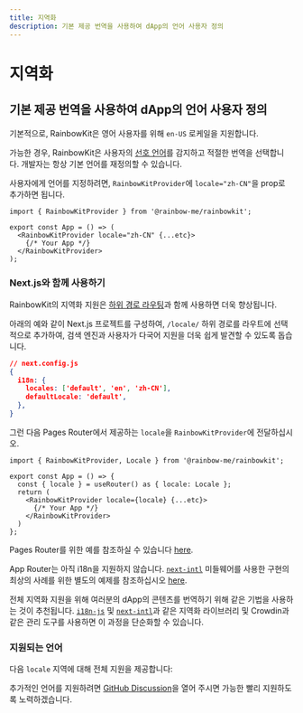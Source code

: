 ```yaml
---
title: 지역화
description: 기본 제공 번역을 사용하여 dApp의 언어 사용자 정의
---
```


# 지역화

## 기본 제공 번역을 사용하여 dApp의 언어 사용자 정의

기본적으로, RainbowKit은 영어 사용자를 위해 `en-US` 로케일을 지원합니다.

가능한 경우, RainbowKit은 사용자의 [선호 언어](https://developer.mozilla.org/en-US/docs/Web/API/Navigator/language)를 감지하고 적절한 번역을 선택합니다. 개발자는 항상 기본 언어를 재정의할 수 있습니다.

사용자에게 언어를 지정하려면, `RainbowKitProvider`에 `locale="zh-CN"`을 prop로 추가하면 됩니다.

```tsx
import { RainbowKitProvider } from '@rainbow-me/rainbowkit';

export const App = () => (
  <RainbowKitProvider locale="zh-CN" {...etc}>
    {/* Your App */}
  </RainbowKitProvider>
);
```

### Next.js와 함께 사용하기

RainbowKit의 지역화 지원은 [하위 경로 라우팅](https://nextjs.org/docs/pages/building-your-application/routing/internationalization#sub-path-routing)과 함께 사용하면 더욱 향상됩니다.

아래의 예와 같이 Next.js 프로젝트를 구성하여, `/locale/` 하위 경로를 라우트에 선택적으로 추가하여, 검색 엔진과 사용자가 다국어 지원을 더욱 쉽게 발견할 수 있도록 돕습니다.

```json
// next.config.js
{
  i18n: {
    locales: ['default', 'en', 'zh-CN'],
    defaultLocale: 'default',
  },
}
```

그런 다음 Pages Router에서 제공하는 `locale`을 `RainbowKitProvider`에 전달하십시오.

```tsx
import { RainbowKitProvider, Locale } from '@rainbow-me/rainbowkit';

export const App = () => {
  const { locale } = useRouter() as { locale: Locale };
  return (
    <RainbowKitProvider locale={locale} {...etc}>
      {/* Your App */}
    </RainbowKitProvider>
  )
};
```

Pages Router를 위한 예를 참조하실 수 있습니다 [here](https://github.com/rainbow-me/rainbowkit/tree/main/examples/with-next).

App Router는 아직 i18n을 지원하지 않습니다. [`next-intl`](https://github.com/amannn/next-intl) 미들웨어를 사용한 구현의 최상의 사례를 위한 별도의 예제를 참조하십시오 [here](https://github.com/rainbow-me/rainbowkit/tree/main/examples/with-next-app-i18n).

전체 지역화 지원을 위해 여러분의 dApp의 콘텐츠를 번역하기 위해 같은 기법을 사용하는 것이 추천됩니다. [`i18n-js`](https://github.com/fnando/i18n) 및 [`next-intl`](https://github.com/amannn/next-intl)과 같은 지역화 라이브러리 및 Crowdin과 같은 관리 도구를 사용하면 이 과정을 단순화할 수 있습니다.

### 지원되는 언어

다음 `locale` 지역에 대해 전체 지원을 제공합니다:

<Table
  header={[
    '언어', '지역', '로케일', '축약형'
  ]}
  dataTypes={[
    'string', 'string', 'code', 'code'
  ]}
  data={[
    ['English', 'United States 🇺🇸', 'en-US', 'en'],
    ['中文', 'Mainland China 🇨🇳', 'zh-CN', 'zh-Hans', 'zh'],
    ['繁體中文', 'Hong Kong 🇭🇰', 'zh-HK'],
    ['繁體中文', 'Taiwan 🇹🇼', 'zh-TW', 'zh-Hant'],
    ['हिंदी', 'India 🇮🇳', 'hi-IN', 'hi'],
    ['Español', 'Latin America 🌎', 'es-419', 'es'],
    ['Français', 'France 🇫🇷', 'fr-FR', 'fr'],
    ['العربية', 'Middle East 🌍', 'ar-AR', 'ar'],
    ['Português', 'Brazil 🇧🇷', 'pt-BR', 'pt'],
    ['Русский', 'Russia 🇷🇺', 'ru-RU', 'ru'],
    ['Bahasa Indonesia', 'Indonesia 🇮🇩', 'id-ID', 'id'],
    ['日本語', 'Japan 🇯🇵', 'ja-JP', 'ja'],
    ['Türkçe', 'Turkey 🇹🇷', 'tr-TR', 'tr'],
    ['한국어', 'South Korea 🇰🇷', 'ko-KR', 'ko'],
    ['ภาษาไทย', 'Thailand 🇹🇭', 'th-TH', 'th'],
    ['українська', 'Ukraine 🇺🇦', 'uk-UA', 'ua'],
    ['Tiếng Việt', 'Vietnam 🇻🇳', 'vi-VN', 'vi'],
    ['Deutsch', 'Germany 🇩🇪', 'de-DE', 'de']
  ]}
/>

추가적인 언어를 지원하려면 [GitHub Discussion](https://github.com/rainbow-me/rainbowkit/discussions/new?category=ideas)을 열어 주시면 가능한 빨리 지원하도록 노력하겠습니다.
